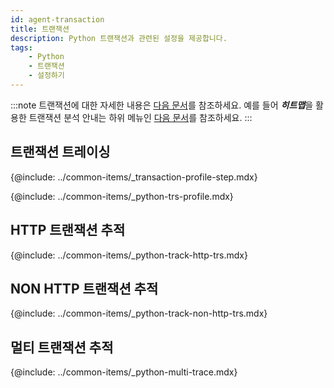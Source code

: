 ```yaml
---
id: agent-transaction
title: 트랜잭션
description: Python 트랜잭션과 관련된 설정을 제공합니다.
tags:
    - Python
    - 트랜잭션
    - 설정하기
---
```


:::note
트랜잭션에 대한 자세한 내용은 [다음 문서](track-transactions-intro)를 참조하세요. 예를 들어 ***히트맵***을 활용한 트랜잭션 분석 안내는 하위 메뉴인 [다음 문서](trs-view)를 참조하세요.
:::

## 트랜잭션 트레이싱

{@include: ../common-items/_transaction-profile-step.mdx}

{@include: ../common-items/_python-trs-profile.mdx}  

## HTTP 트랜잭션 추적

{@include: ../common-items/_python-track-http-trs.mdx}  

## NON HTTP 트랜잭션 추적

{@include: ../common-items/_python-track-non-http-trs.mdx}  

## 멀티 트랜잭션 추적

{@include: ../common-items/_python-multi-trace.mdx}